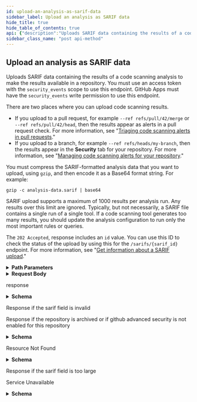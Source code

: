 ```yaml
---
id: upload-an-analysis-as-sarif-data
sidebar_label: Upload an analysis as SARIF data
hide_title: true
hide_table_of_contents: true
api: {"description":"Uploads SARIF data containing the results of a code scanning analysis to make the results available in a repository. You must use an access token with the `security_events` scope to use this endpoint. GitHub Apps must have the `security_events` write permission to use this endpoint.\n\nThere are two places where you can upload code scanning results.\n - If you upload to a pull request, for example `--ref refs/pull/42/merge` or `--ref refs/pull/42/head`, then the results appear as alerts in a pull request check. For more information, see \"[Triaging code scanning alerts in pull requests](/github/finding-security-vulnerabilities-and-errors-in-your-code/triaging-code-scanning-alerts-in-pull-requests).\"\n - If you upload to a branch, for example `--ref refs/heads/my-branch`, then the results appear in the **Security** tab for your repository. For more information, see \"[Managing code scanning alerts for your repository](/github/finding-security-vulnerabilities-and-errors-in-your-code/managing-code-scanning-alerts-for-your-repository#viewing-the-alerts-for-a-repository).\"\n\nYou must compress the SARIF-formatted analysis data that you want to upload, using `gzip`, and then encode it as a Base64 format string. For example:\n\n```\ngzip -c analysis-data.sarif | base64\n```\n\nSARIF upload supports a maximum of 1000 results per analysis run. Any results over this limit are ignored. Typically, but not necessarily, a SARIF file contains a single run of a single tool. If a code scanning tool generates too many results, you should update the analysis configuration to run only the most important rules or queries.\n\nThe `202 Accepted`, response includes an `id` value.\nYou can use this ID to check the status of the upload by using this for the `/sarifs/{sarif_id}` endpoint.\nFor more information, see \"[Get information about a SARIF upload](/rest/reference/code-scanning#get-information-about-a-sarif-upload).\"","externalDocs":{"description":"API method documentation","url":"https://docs.github.com/rest/reference/code-scanning#upload-an-analysis-as-sarif-data"},"operationId":"code-scanning/upload-sarif","parameters":[{"in":"path","name":"owner","required":true,"schema":{"type":"string"}},{"in":"path","name":"repo","required":true,"schema":{"type":"string"}}],"requestBody":{"content":{"application/json":{"schema":{"properties":{"checkout_uri":{"description":"The base directory used in the analysis, as it appears in the SARIF file.\nThis property is used to convert file paths from absolute to relative, so that alerts can be mapped to their correct location in the repository.","example":"file:///github/workspace/","format":"uri","type":"string"},"commit_sha":{"description":"The SHA of the commit to which the analysis you are uploading relates.","maxLength":40,"minLength":40,"pattern":"^[0-9a-fA-F]+$","type":"string"},"ref":{"description":"The full Git reference, formatted as `refs/heads/<branch name>`,\n`refs/pull/<number>/merge`, or `refs/pull/<number>/head`.","type":"string"},"sarif":{"description":"A Base64 string representing the SARIF file to upload. You must first compress your SARIF file using [`gzip`](http://www.gnu.org/software/gzip/manual/gzip.html) and then translate the contents of the file into a Base64 encoding string. For more information, see \"[SARIF support for code scanning](https://docs.github.com/github/finding-security-vulnerabilities-and-errors-in-your-code/sarif-support-for-code-scanning).\"","type":"string"},"started_at":{"description":"The time that the analysis run began. This is a timestamp in [ISO 8601](https://en.wikipedia.org/wiki/ISO_8601) format: `YYYY-MM-DDTHH:MM:SSZ`.","format":"date","type":"string"},"tool_name":{"description":"The name of the tool used to generate the code scanning analysis. If this parameter is not used, the tool name defaults to \"API\". If the uploaded SARIF contains a tool GUID, this will be available for filtering using the `tool_guid` parameter of operations such as `GET /repos/{owner}/{repo}/code-scanning/alerts`.","type":"string"}},"required":["commit_sha","ref","sarif"],"type":"object"}}}},"responses":{"202":{"content":{"application/json":{"examples":{"default":{"summary":"Default response","value":{"id":"47177e22-5596-11eb-80a1-c1e54ef945c6","url":"https://api.github.com/repos/octocat/hello-world/code-scanning/sarifs/47177e22-5596-11eb-80a1-c1e54ef945c6"}}},"schema":{"properties":{"id":{"description":"An identifier for the upload.","example":"6c81cd8e-b078-4ac3-a3be-1dad7dbd0b53","nullable":false,"type":"string"},"url":{"description":"The REST API URL for checking the status of the upload.","format":"uri","nullable":false,"readOnly":true,"type":"string"}},"type":"object"}}},"description":"response"},"400":{"description":"Response if the sarif field is invalid"},"403":{"content":{"application/json":{"schema":{"description":"Basic Error","properties":{"documentation_url":{"type":"string"},"message":{"type":"string"}},"title":"Basic Error","type":"object"}}},"description":"Response if the repository is archived or if github advanced security is not enabled for this repository"},"404":{"content":{"application/json":{"schema":{"description":"Basic Error","properties":{"documentation_url":{"type":"string"},"message":{"type":"string"}},"title":"Basic Error","type":"object"}}},"description":"Resource Not Found"},"413":{"description":"Response if the sarif field is too large"},"503":{"content":{"application/json":{"schema":{"properties":{"code":{"type":"string"},"documentation_url":{"type":"string"},"message":{"type":"string"}},"type":"object"}}},"description":"Service Unavailable"}},"tags":["code-scanning"],"x-github":{"category":"code-scanning","enabledForGitHubApps":true,"githubCloudOnly":false,"previews":[]},"method":"post","path":"/repos/{owner}/{repo}/code-scanning/sarifs","servers":[{"url":"https://api.github.com"}],"jsonRequestBodyExample":{"checkout_uri":"file:///github/workspace/","commit_sha":"string","ref":"string","sarif":"string","started_at":"2022-05-26","tool_name":"string"},"info":{"contact":{"name":"Support","url":"https://support.github.com/contact"},"description":"GitHub's v3 REST API.","license":{"name":"MIT","url":"https://spdx.org/licenses/MIT"},"termsOfService":"https://docs.github.com/articles/github-terms-of-service","title":"GitHub v3 REST API","version":"1.1.4","x-apisguru-categories":["collaboration","developer_tools"],"x-logo":{"url":"https://twitter.com/github/profile_image?size=original"},"x-origin":[{"format":"openapi","url":"https://raw.githubusercontent.com/github/rest-api-description/main/descriptions/api.github.com/api.github.com.json","version":"3.0"}],"x-providerName":"github.com"},"postman":{"name":"Upload an analysis as SARIF data","description":{"content":"Uploads SARIF data containing the results of a code scanning analysis to make the results available in a repository. You must use an access token with the `security_events` scope to use this endpoint. GitHub Apps must have the `security_events` write permission to use this endpoint.\n\nThere are two places where you can upload code scanning results.\n - If you upload to a pull request, for example `--ref refs/pull/42/merge` or `--ref refs/pull/42/head`, then the results appear as alerts in a pull request check. For more information, see \"[Triaging code scanning alerts in pull requests](/github/finding-security-vulnerabilities-and-errors-in-your-code/triaging-code-scanning-alerts-in-pull-requests).\"\n - If you upload to a branch, for example `--ref refs/heads/my-branch`, then the results appear in the **Security** tab for your repository. For more information, see \"[Managing code scanning alerts for your repository](/github/finding-security-vulnerabilities-and-errors-in-your-code/managing-code-scanning-alerts-for-your-repository#viewing-the-alerts-for-a-repository).\"\n\nYou must compress the SARIF-formatted analysis data that you want to upload, using `gzip`, and then encode it as a Base64 format string. For example:\n\n```\ngzip -c analysis-data.sarif | base64\n```\n\nSARIF upload supports a maximum of 1000 results per analysis run. Any results over this limit are ignored. Typically, but not necessarily, a SARIF file contains a single run of a single tool. If a code scanning tool generates too many results, you should update the analysis configuration to run only the most important rules or queries.\n\nThe `202 Accepted`, response includes an `id` value.\nYou can use this ID to check the status of the upload by using this for the `/sarifs/{sarif_id}` endpoint.\nFor more information, see \"[Get information about a SARIF upload](/rest/reference/code-scanning#get-information-about-a-sarif-upload).\"","type":"text/plain"},"url":{"path":["repos",":owner",":repo","code-scanning","sarifs"],"host":["{{baseUrl}}"],"query":[],"variable":[{"disabled":false,"description":{"content":"(Required) ","type":"text/plain"},"type":"any","value":"","key":"owner"},{"disabled":false,"description":{"content":"(Required) ","type":"text/plain"},"type":"any","value":"","key":"repo"}]},"header":[{"key":"Content-Type","value":"application/json"},{"key":"Accept","value":"application/json"}],"method":"POST","body":{"mode":"raw","raw":"\"\"","options":{"raw":{"language":"json"}}}}}
sidebar_class_name: "post api-method"
---
```



## Upload an analysis as SARIF data



Uploads SARIF data containing the results of a code scanning analysis to make the results available in a repository. You must use an access token with the `security_events` scope to use this endpoint. GitHub Apps must have the `security_events` write permission to use this endpoint.

There are two places where you can upload code scanning results.
 - If you upload to a pull request, for example `--ref refs/pull/42/merge` or `--ref refs/pull/42/head`, then the results appear as alerts in a pull request check. For more information, see &quot;[Triaging code scanning alerts in pull requests](/github/finding-security-vulnerabilities-and-errors-in-your-code/triaging-code-scanning-alerts-in-pull-requests).&quot;
 - If you upload to a branch, for example `--ref refs/heads/my-branch`, then the results appear in the **Security** tab for your repository. For more information, see &quot;[Managing code scanning alerts for your repository](/github/finding-security-vulnerabilities-and-errors-in-your-code/managing-code-scanning-alerts-for-your-repository#viewing-the-alerts-for-a-repository).&quot;

You must compress the SARIF-formatted analysis data that you want to upload, using `gzip`, and then encode it as a Base64 format string. For example:

```
gzip -c analysis-data.sarif | base64
```

SARIF upload supports a maximum of 1000 results per analysis run. Any results over this limit are ignored. Typically, but not necessarily, a SARIF file contains a single run of a single tool. If a code scanning tool generates too many results, you should update the analysis configuration to run only the most important rules or queries.

The `202 Accepted`, response includes an `id` value.
You can use this ID to check the status of the upload by using this for the `/sarifs/{sarif_id}` endpoint.
For more information, see &quot;[Get information about a SARIF upload](/rest/reference/code-scanning#get-information-about-a-sarif-upload).&quot;

<details style={{"marginBottom":"1rem"}}><summary style={{}}><strong>Path Parameters</strong></summary><div><ul><ParamsItem className={"paramsItem"} param={{"in":"path","name":"owner","required":true,"schema":{"type":"string"}}}></ParamsItem><ParamsItem className={"paramsItem"} param={{"in":"path","name":"repo","required":true,"schema":{"type":"string"}}}></ParamsItem></ul></div></details><details style={{}}><summary style={{"textAlign":"left"}}><strong>Request Body</strong></summary><div style={{"textAlign":"left","marginLeft":"1rem"}}></div><ul style={{"marginLeft":"1rem"}}><SchemaItem collapsible={false} name={"checkout_uri"} required={false} schemaDescription={"The base directory used in the analysis, as it appears in the SARIF file.\nThis property is used to convert file paths from absolute to relative, so that alerts can be mapped to their correct location in the repository."} schemaName={"uri"} qualifierMessage={undefined}></SchemaItem><SchemaItem collapsible={false} name={"commit_sha"} required={true} schemaDescription={"The SHA of the commit to which the analysis you are uploading relates."} schemaName={"string"} qualifierMessage={"**Possible values:** 40 ≤ length ≤ 40, Value must match regular expression `^[0-9a-fA-F]+$`"}></SchemaItem><SchemaItem collapsible={false} name={"ref"} required={true} schemaDescription={"The full Git reference, formatted as `refs/heads/<branch name>`,\n`refs/pull/<number>/merge`, or `refs/pull/<number>/head`."} schemaName={"string"} qualifierMessage={undefined}></SchemaItem><SchemaItem collapsible={false} name={"sarif"} required={true} schemaDescription={"A Base64 string representing the SARIF file to upload. You must first compress your SARIF file using [`gzip`](http://www.gnu.org/software/gzip/manual/gzip.html) and then translate the contents of the file into a Base64 encoding string. For more information, see \"[SARIF support for code scanning](https://docs.github.com/github/finding-security-vulnerabilities-and-errors-in-your-code/sarif-support-for-code-scanning).\""} schemaName={"string"} qualifierMessage={undefined}></SchemaItem><SchemaItem collapsible={false} name={"started_at"} required={false} schemaDescription={"The time that the analysis run began. This is a timestamp in [ISO 8601](https://en.wikipedia.org/wiki/ISO_8601) format: `YYYY-MM-DDTHH:MM:SSZ`."} schemaName={"date"} qualifierMessage={undefined}></SchemaItem><SchemaItem collapsible={false} name={"tool_name"} required={false} schemaDescription={"The name of the tool used to generate the code scanning analysis. If this parameter is not used, the tool name defaults to \"API\". If the uploaded SARIF contains a tool GUID, this will be available for filtering using the `tool_guid` parameter of operations such as `GET /repos/{owner}/{repo}/code-scanning/alerts`."} schemaName={"string"} qualifierMessage={undefined}></SchemaItem></ul></details><div><ApiTabs><TabItem label={"202"} value={"202"}><div>

response

</div><div><details style={{}}><summary style={{"textAlign":"left"}}><strong>Schema</strong></summary><div style={{"textAlign":"left","marginLeft":"1rem"}}></div><ul style={{"marginLeft":"1rem"}}><SchemaItem collapsible={false} name={"id"} required={false} schemaDescription={"An identifier for the upload."} schemaName={"string"} qualifierMessage={undefined}></SchemaItem><SchemaItem collapsible={false} name={"url"} required={false} schemaDescription={"The REST API URL for checking the status of the upload."} schemaName={"uri"} qualifierMessage={undefined}></SchemaItem></ul></details></div></TabItem><TabItem label={"400"} value={"400"}><div>

Response if the sarif field is invalid

</div><div></div></TabItem><TabItem label={"403"} value={"403"}><div>

Response if the repository is archived or if github advanced security is not enabled for this repository

</div><div><details style={{}}><summary style={{"textAlign":"left"}}><strong>Schema</strong></summary><div style={{"textAlign":"left","marginLeft":"1rem"}}></div><ul style={{"marginLeft":"1rem"}}><SchemaItem collapsible={false} name={"documentation_url"} required={false} schemaDescription={undefined} schemaName={"string"} qualifierMessage={undefined}></SchemaItem><SchemaItem collapsible={false} name={"message"} required={false} schemaDescription={undefined} schemaName={"string"} qualifierMessage={undefined}></SchemaItem></ul></details></div></TabItem><TabItem label={"404"} value={"404"}><div>

Resource Not Found

</div><div><details style={{}}><summary style={{"textAlign":"left"}}><strong>Schema</strong></summary><div style={{"textAlign":"left","marginLeft":"1rem"}}></div><ul style={{"marginLeft":"1rem"}}><SchemaItem collapsible={false} name={"documentation_url"} required={false} schemaDescription={undefined} schemaName={"string"} qualifierMessage={undefined}></SchemaItem><SchemaItem collapsible={false} name={"message"} required={false} schemaDescription={undefined} schemaName={"string"} qualifierMessage={undefined}></SchemaItem></ul></details></div></TabItem><TabItem label={"413"} value={"413"}><div>

Response if the sarif field is too large

</div><div></div></TabItem><TabItem label={"503"} value={"503"}><div>

Service Unavailable

</div><div><details style={{}}><summary style={{"textAlign":"left"}}><strong>Schema</strong></summary><div style={{"textAlign":"left","marginLeft":"1rem"}}></div><ul style={{"marginLeft":"1rem"}}><SchemaItem collapsible={false} name={"code"} required={false} schemaDescription={undefined} schemaName={"string"} qualifierMessage={undefined}></SchemaItem><SchemaItem collapsible={false} name={"documentation_url"} required={false} schemaDescription={undefined} schemaName={"string"} qualifierMessage={undefined}></SchemaItem><SchemaItem collapsible={false} name={"message"} required={false} schemaDescription={undefined} schemaName={"string"} qualifierMessage={undefined}></SchemaItem></ul></details></div></TabItem></ApiTabs></div>
      